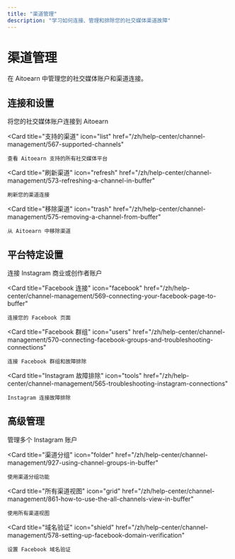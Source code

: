 ```yaml
---
title: "渠道管理"
description: "学习如何连接、管理和排除您的社交媒体渠道故障"
---
```

# 渠道管理

在 Aitoearn 中管理您的社交媒体账户和渠道连接。

## 连接和设置

<CardGroup cols={2}>
  <Card
    title="连接渠道"
    icon="link"
    href="/zh/help-center/channel-management/564-connecting-your-channels-to-buffer"
  >
    将您的社交媒体账户连接到 Aitoearn
  </Card>
  
  <Card
    title="支持的渠道"
    icon="list"
    href="/zh/help-center/channel-management/567-supported-channels"
  >
    查看 Aitoearn 支持的所有社交媒体平台
  </Card>
  
  <Card
    title="刷新渠道"
    icon="refresh"
    href="/zh/help-center/channel-management/573-refreshing-a-channel-in-buffer"
  >
    刷新您的渠道连接
  </Card>
  
  <Card
    title="移除渠道"
    icon="trash"
    href="/zh/help-center/channel-management/575-removing-a-channel-from-buffer"
  >
    从 Aitoearn 中移除渠道
  </Card>
</CardGroup>

## 平台特定设置

<CardGroup cols={2}>
  <Card
    title="Instagram 连接"
    icon="instagram"
    href="/zh/help-center/channel-management/568-connecting-your-instagram-business-or-creator-account-to-buffer"
  >
    连接 Instagram 商业或创作者账户
  </Card>
  
  <Card
    title="Facebook 连接"
    icon="facebook"
    href="/zh/help-center/channel-management/569-connecting-your-facebook-page-to-buffer"
  >
    连接您的 Facebook 页面
  </Card>
  
  <Card
    title="Facebook 群组"
    icon="users"
    href="/zh/help-center/channel-management/570-connecting-facebook-groups-and-troubleshooting-connections"
  >
    连接 Facebook 群组和故障排除
  </Card>
  
  <Card
    title="Instagram 故障排除"
    icon="tools"
    href="/zh/help-center/channel-management/565-troubleshooting-instagram-connections"
  >
    Instagram 连接故障排除
  </Card>
</CardGroup>

## 高级管理

<CardGroup cols={2}>
  <Card
    title="多个 Instagram 账户"
    icon="copy"
    href="/zh/help-center/channel-management/582-working-with-multiple-instagram-accounts"
  >
    管理多个 Instagram 账户
  </Card>
  
  <Card
    title="渠道分组"
    icon="folder"
    href="/zh/help-center/channel-management/927-using-channel-groups-in-buffer"
  >
    使用渠道分组功能
  </Card>
  
  <Card
    title="所有渠道视图"
    icon="grid"
    href="/zh/help-center/channel-management/861-how-to-use-the-all-channels-view-in-buffer"
  >
    使用所有渠道视图
  </Card>
  
  <Card
    title="域名验证"
    icon="shield"
    href="/zh/help-center/channel-management/578-setting-up-facebook-domain-verification"
  >
    设置 Facebook 域名验证
  </Card>
</CardGroup>
